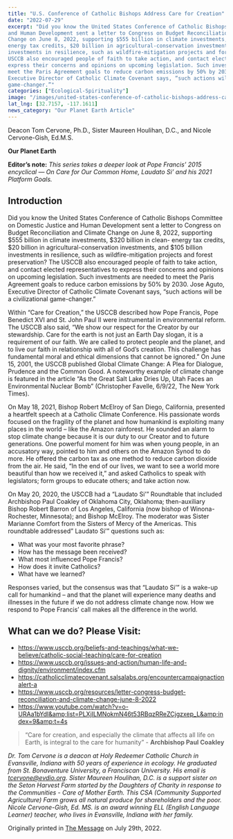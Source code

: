 ```yaml
---
title: "U.S. Conference of Catholic Bishops Address Care for Creation"
date: "2022-07-29"
excerpt: "Did you know the United States Conference of Catholic Bishops Committee on Domestic Justice
and Human Development sent a letter to Congress on Budget Reconciliation and Climate
Change on June 8, 2022, supporting $555 billion in climate investments, $320 billion in clean-
energy tax credits, $20 billion in agricultural-conservation investments, and $105 billion
investments in resilience, such as wildfire-mitigation projects and forest preservation? The
USCCB also encouraged people of faith to take action, and contact elected representatives to
express their concerns and opinions on upcoming legislation. Such investments are needed to
meet the Paris Agreement goals to reduce carbon emissions by 50% by 2030. Jose Aguto,
Executive Director of Catholic Climate Covenant says, “such actions will be a civilizational
game-changer.”"
categories: ["Ecological-Spirituality"]
image: "/images/united-states-conference-of-catholic-bishops-address-care-for-creation.jpg"
lat_lng: [32.7157, -117.1611]
news_category: "Our Planet Earth Article"
---
```


<CustomImage
  src="https://raw.githubusercontent.com/MCervone14/our-planet-earth-articles/main/images/united-states-conference-of-catholic-bishops-address-care-for-creation.jpg"
  alt="Wind Turbines in a field at sunset."
  priority={true}
/>

Deacon Tom Cervone, Ph.D., Sister Maureen Houlihan, D.C., and Nicole Cervone-Gish, Ed.M.S.

**Our Planet Earth**

**Editor’s note:**
_This series takes a deeper look at Pope Francis’ 2015 encyclical ― On Care for Our Common
Home, Laudato Si’ and his 2021 Platform Goals._

## Introduction

Did you know the United States Conference of Catholic Bishops Committee on Domestic Justice
and Human Development sent a letter to Congress on Budget Reconciliation and Climate
Change on June 8, 2022, supporting $555 billion in climate investments, $320 billion in clean-
energy tax credits, $20 billion in agricultural-conservation investments, and $105 billion
investments in resilience, such as wildfire-mitigation projects and forest preservation? The
USCCB also encouraged people of faith to take action, and contact elected representatives to
express their concerns and opinions on upcoming legislation. Such investments are needed to
meet the Paris Agreement goals to reduce carbon emissions by 50% by 2030. Jose Aguto,
Executive Director of Catholic Climate Covenant says, “such actions will be a civilizational
game-changer.”

Within “Care for Creation,” the USCCB described how Pope Francis, Pope Benedict XVI and
St. John Paul II were instrumental in environmental reform. The USCCB also said, “We show
our respect for the Creator by our stewardship. Care for the earth is not just an Earth Day slogan,
it is a requirement of our faith. We are called to protect people and the planet, and to live our
faith in relationship with all of God’s creation. This challenge has fundamental moral and ethical
dimensions that cannot be ignored.” On June 15, 2001, the USCCB published Global Climate
Change: A Plea for Dialogue, Prudence and the Common Good. A noteworthy example of
climate change is featured in the article “As the Great Salt Lake Dries Up, Utah Faces an
Environmental Nuclear Bomb” (Christopher Favelle, 6/9/22, The New York Times).

On May 18, 2021, Bishop Robert McElroy of San Diego, California, presented a heartfelt speech
at a Catholic Climate Conference. His passionate words focused on the fragility of the planet and
how humankind is exploiting many places in the world – like the Amazon rainforest. He sounded
an alarm to stop climate change because it is our duty to our Creator and to future generations.
One powerful moment for him was when young people, in an accusatory way, pointed to him
and others on the Amazon Synod to do more. He offered the carbon tax as one method to reduce
carbon dioxide from the air. He said, “In the end of our lives, we want to see a world more
beautiful than how we received it,” and asked Catholics to speak with legislators; form groups to
educate others; and take action now.

On May 20, 2020, the USCCB had a “Laudato Si’” Roundtable that included Archbishop Paul
Coakley of Oklahoma City, Oklahoma; then-auxiliary Bishop Robert Barron of Los Angeles,
California (now bishop of Winona-Rochester, Minnesota); and Bishop McElroy. The moderator
was Sister Marianne Comfort from the Sisters of Mercy of the Americas. This roundtable
addressed” Laudato Si’” questions such as:

- What was your most favorite phrase?
- How has the message been received?
- What most influenced Pope Francis?
- How does it invite Catholics?
- What have we learned?

Responses varied, but the consensus was that “Laudato Si’” is a wake-up call for humankind –
and that the planet will experience many deaths and illnesses in the future if we do not address
climate change now. How we respond to Pope Francis’ call makes all the difference in the world.

## What can we do? Please Visit:

- https://www.usccb.org/beliefs-and-teachings/what-we-believe/catholic-social-teaching/care-for-creation
- https://www.usccb.org/issues-and-action/human-life-and-dignity/environment/index.cfm
- https://catholicclimatecovenant.salsalabs.org/encountercampaignactionalert-a
- https://www.usccb.org/resources/letter-congress-budget-reconciliation-and-climate-change-june-8-2022
- https://www.youtube.com/watch?v=o-URAa1bYdI&amp;list=PLXjILMNokmN46t53RBqzRReZCjgzxep_L&amp;index=9&amp;t=4s

> “Care for creation, and especially the climate that affects all life on Earth, is integral to the care for humanity”
> \- **Archbishop Paul Coakley**

_Dr. Tom Cervone is a deacon at Holy Redeemer Catholic Church in Evansville, Indiana with 50
years of experience in ecology. He graduated from St. Bonaventure University, a Franciscan
University. His email is tcervone@evdio.org. Sister Maureen Houlihan, D.C. is a support sister
on the Seton Harvest Farm started by the Daughters of Charity in response to the Communities -
Care of Mother Earth. This CSA (Community Supported Agriculture) Farm grows all natural
produce for shareholders and the poor. Nicole Cervone-Gish, Ed. MS. is an award winning ELL
(English Language Learner) teacher, who lives in Evansville, Indiana with her family._

Originally printed in [The Message](https://evdiomessage.org/) on July 29th, 2022.
